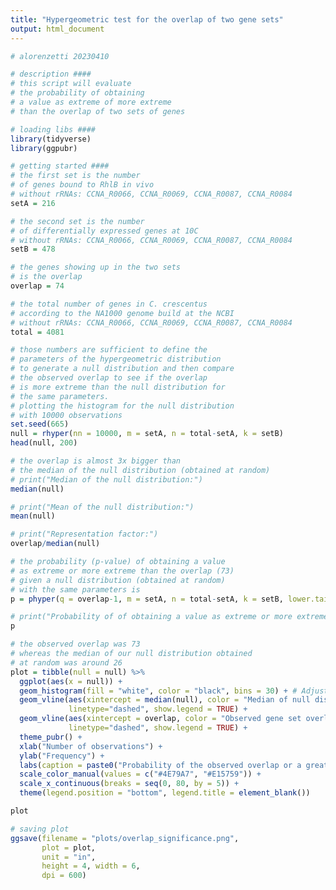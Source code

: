```yaml
---
title: "Hypergeometric test for the overlap of two gene sets"
output: html_document
---
```


```r
# alorenzetti 20230410

# description ####
# this script will evaluate
# the probability of obtaining
# a value as extreme of more extreme
# than the overlap of two sets of genes

# loading libs ####
library(tidyverse)
library(ggpubr)

# getting started ####
# the first set is the number
# of genes bound to RhlB in vivo
# without rRNAs: CCNA_R0066, CCNA_R0069, CCNA_R0087, CCNA_R0084
setA = 216

# the second set is the number
# of differentially expressed genes at 10C
# without rRNAs: CCNA_R0066, CCNA_R0069, CCNA_R0087, CCNA_R0084
setB = 478

# the genes showing up in the two sets
# is the overlap
overlap = 74

# the total number of genes in C. crescentus 
# according to the NA1000 genome build at the NCBI
# without rRNAs: CCNA_R0066, CCNA_R0069, CCNA_R0087, CCNA_R0084
total = 4081
```

```r
# those numbers are sufficient to define the
# parameters of the hypergeometric distribution
# to generate a null distribution and then compare
# the observed overlap to see if the overlap
# is more extreme than the null distribution for
# the same parameters.
# plotting the histogram for the null distribution
# with 10000 observations
set.seed(665)
null = rhyper(nn = 10000, m = setA, n = total-setA, k = setB)
head(null, 200)
```

```r
# the overlap is almost 3x bigger than
# the median of the null distribution (obtained at random)
# print("Median of the null distribution:")
median(null)

# print("Mean of the null distribution:")
mean(null)

# print("Representation factor:")
overlap/median(null)
```

```r
# the probability (p-value) of obtaining a value
# as extreme or more extreme than the overlap (73)
# given a null distribution (obtained at random)
# with the same parameters is
p = phyper(q = overlap-1, m = setA, n = total-setA, k = setB, lower.tail = F)

# print("Probability of of obtaining a value as extreme or more extreme than the overlap given a null distribution (obtained at random) with the same parameters:")
p
```

```r
# the observed overlap was 73
# whereas the median of our null distribution obtained
# at random was around 26
plot = tibble(null = null) %>% 
  ggplot(aes(x = null)) +
  geom_histogram(fill = "white", color = "black", bins = 30) + # Adjust the number of bins to a suitable value, e.g., 30
  geom_vline(aes(xintercept = median(null), color = "Median of null distribution"),
             linetype="dashed", show.legend = TRUE) +
  geom_vline(aes(xintercept = overlap, color = "Observed gene set overlap"),
             linetype="dashed", show.legend = TRUE) +
  theme_pubr() +
  xlab("Number of observations") +
  ylab("Frequency") +
  labs(caption = paste0("Probability of the observed overlap or a greater value given the null distribution: ", format(p, digits = 3, scientific = T))) +
  scale_color_manual(values = c("#4E79A7", "#E15759")) +
  scale_x_continuous(breaks = seq(0, 80, by = 5)) +
  theme(legend.position = "bottom", legend.title = element_blank())

plot
```

```r
# saving plot
ggsave(filename = "plots/overlap_significance.png",
       plot = plot,
       unit = "in",
       height = 4, width = 6,
       dpi = 600)
```


